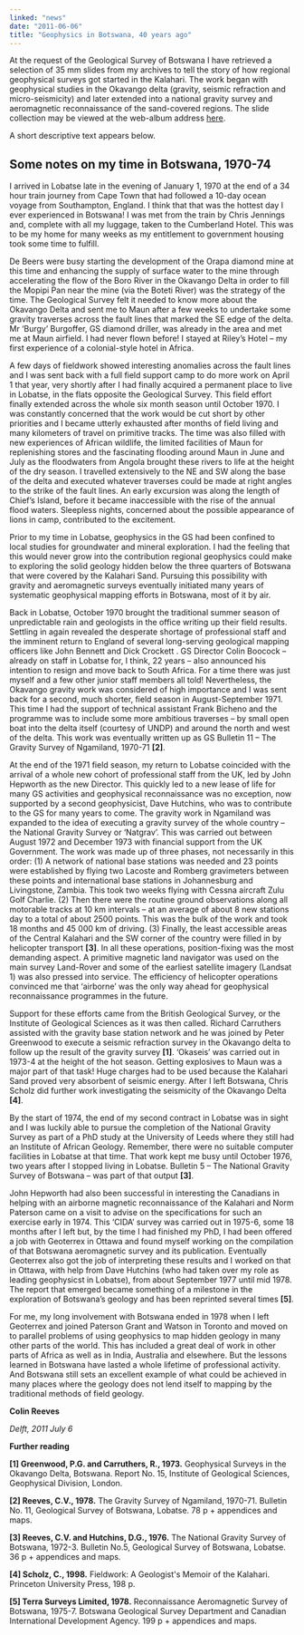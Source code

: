 ```yaml
---
linked: "news"
date: "2011-06-06"
title: "Geophysics in Botswana, 40 years ago"
---
```




At the request of the Geological Survey of Botswana I have retrieved a selection
of 35 mm slides  from my archives to tell the story of how regional geophysical
surveys got started in the Kalahari.  The work began with geophysical studies in
the Okavango delta (gravity, seismic refraction and  micro-seismicity) and later
extended into a national gravity survey and aeromagnetic  reconnaissance of the
sand-covered regions. The slide collection may be viewed at the web-album
address [here](/).

A short descriptive text appears below. 

## Some notes on my time in Botswana, 1970-74 

I arrived in Lobatse late in the evening of January 1, 1970 at the end of a 34
hour train journey  from Cape Town that had followed a 10-day ocean voyage from
Southampton, England. I think  that that was the hottest day I ever experienced
in Botswana! I was met from the train by Chris  Jennings and, complete with all
my luggage, taken to the Cumberland Hotel. This was to be my  home for many
weeks as my entitlement to government housing took some time to fulfill. 

De Beers were busy starting the development of the Orapa diamond mine at this
time and  enhancing the supply of surface water to the mine through accelerating
the flow of the Boro River  in the Okavango Delta in order to fill the Mopipi
Pan near the mine (via the Boteti River) was the  strategy of the time. The
Geological Survey felt it needed to know more about the Okavango Delta  and sent
me to Maun after a few weeks to undertake some gravity traverses across the
fault lines  that marked the SE edge of the delta. Mr ‘Burgy’ Burgoffer, GS
diamond driller, was already in the  area and met me at Maun airfield. I had
never flown before! I stayed at Riley’s Hotel – my first  experience of a
colonial-style hotel in Africa. 

A few days of fieldwork showed interesting anomalies across the fault lines and
I was sent back  with a full field support camp to do more work on April 1 that
year, very shortly after I had finally  acquired a permanent place to live in
Lobatse, in the flats opposite the Geological Survey. This  field effort finally
extended across the whole six month season until October 1970. I was  constantly
concerned that the work would be cut short by other priorities and I became
utterly  exhausted after months of field living and many kilometers of travel on
primitive tracks. The time  was also filled with new experiences of African
wildlife, the limited facilities of Maun for  replenishing stores and the
fascinating flooding around Maun in June and July as the floodwaters  from
Angola brought these rivers to life at the height of the dry season. I travelled
extensively to  the NE and SW along the base of the delta and executed whatever
traverses could be made at  right angles to the strike of the fault lines. An
early excursion was along the length of Chief’s  Island, before it became
inaccessible with the rise of the annual flood waters. Sleepless nights,
concerned about the possible appearance of lions in camp, contributed to the
excitement. 

Prior to my time in Lobatse, geophysics in the GS had been confined to local
studies for  groundwater and mineral exploration. I had the feeling that this
would never grow into the  contribution regional geophysics could make to
exploring the solid geology hidden below the three quarters of Botswana that
were covered by the Kalahari Sand. Pursuing this possibility with gravity  and
aeromagnetic surveys eventually initiated many years of systematic geophysical
mapping  efforts in Botswana, most of it by air. 

Back in Lobatse, October 1970 brought the traditional summer season of
unpredictable rain and  geologists in the office writing up their field results.
Settling in again revealed the desperate  shortage of professional staff and the
imminent return to England of several long-serving  geological mapping officers
like John Bennett and Dick Crockett . GS Director Colin Boocock – already on
staff in Lobatse for, I think, 22 years – also announced his intention to resign
and move  back to South Africa. For a time there was just myself and a few other
junior staff members all  told! Nevertheless, the Okavango gravity work was
considered of high importance and I was sent  back for a second, much shorter,
field season in August-September 1971. This time I had the  support of technical
assistant Frank Bicheno and the programme was to include some more  ambitious
traverses – by small open boat into the delta itself (courtesy of UNDP) and
around the  north and west of the delta. This work was eventually written up as
GS Bulletin 11 – The Gravity  Survey of Ngamiland, 1970-71 __[2]__. 

At the end of the 1971 field season, my return to Lobatse coincided with the
arrival of a whole new  cohort of professional staff from the UK, led by John
Hepworth as the new Director. This quickly led to a new lease of life for many
GS activities and geophysical reconnaissance was no exception,  now supported by
a second geophysicist, Dave Hutchins, who was to contribute to the GS for  many
years to come. The gravity work in Ngamiland was expanded to the idea of
executing a  gravity survey of the whole country – the National Gravity Survey
or ‘Natgrav’. This was carried  out between August 1972 and December 1973 with
financial support from the UK Government.  The work was made up of three phases,
not necessarily in this order: (1) A network of national  base stations was
needed and 23 points were established by flying two Lacoste and Romberg
gravimeters between these points and international base stations in Johannesburg
and  Livingstone, Zambia. This took two weeks flying with Cessna aircraft Zulu
Golf Charlie. (2) Then  there were the routine ground observations along all
motorable tracks at 10 km intervals – at an  average of about 8 new stations day
to a total of about 2500 points. This was the bulk of the work  and took 18
months and 45 000 km of driving. (3) Finally, the least accessible areas of the
Central  Kalahari and the SW corner of the country were filled in by helicopter
transport __[3]__. In all these  operations, position-fixing was the most demanding
aspect. A primitive magnetic land navigator  was used on the main survey
Land-Rover and some of the earliest satellite imagery (Landsat 1) was also
pressed into service. The efficiency of helicopter operations convinced me that
‘airborne’  was the only way ahead for geophysical reconnaissance programmes in
the future. 

Support for these efforts came from the British Geological Survey, or the
Institute of Geological  Sciences as it was then called. Richard Carruthers
assisted with the gravity base station network  and he was joined by Peter
Greenwood to execute a seismic refraction survey in the Okavango  delta to
follow up the result of the gravity survey __[1]__. ‘Okaseis’ was carried out in
1973-4 at the  height of the hot season. Getting explosives to Maun was a major
part of that task! Huge charges  had to be used because the Kalahari Sand proved
very absorbent of seismic energy. After I left  Botswana, Chris Scholz did
further work investigating the seismicity of the Okavango Delta __[4]__. 

By the start of 1974, the end of my second contract in Lobatse was in sight and
I was luckily able  to pursue the completion of the National Gravity Survey as
part of a PhD study at the University of  Leeds where they still had an
Institute of African Geology. Remember, there were no suitable  computer
facilities in Lobatse at that time. That work kept me busy until October 1976,
two years  after I stopped living in Lobatse. Bulletin 5 – The National Gravity
Survey of Botswana – was part  of that output __[3]__. 

John Hepworth had also been successful in interesting the Canadians in helping
with an airborne  magnetic reconnaissance of the Kalahari and Norm Paterson came
on a visit to advise on the  specifications for such an exercise early in 1974.
This ‘CIDA’ survey was carried out in 1975-6,  some 18 months after I left but,
by the time I had finished my PhD, I had been offered a job with  Geoterrex in
Ottawa and found myself working on the compilation of that Botswana aeromagnetic
survey and its publication. Eventually Geoterrex also got the job of
interpreting these results and I  worked on that in Ottawa, with help from Dave
Hutchins (who had taken over my role as leading  geophysicst in Lobatse), from
about September 1977 until mid 1978. The report that emerged  became something
of a milestone in the exploration of Botswana’s geology and has been reprinted
several times __[5]__. 

For me, my long involvement with Botswana ended in 1978 when I left Geoterrex
and joined  Paterson Grant and Watson in Toronto and moved on to parallel
problems of using geophysics to  map hidden geology in many other parts of the
world. This has included a great deal of work in  other parts of Africa as well
as in India, Australia and elsewhere. But the lessons learned in  Botswana have
lasted a whole lifetime of professional activity. And Botswana still sets an
excellent  example of what could be achieved in many places where the geology
does not lend itself to  mapping by the traditional methods of field geology. 

__Colin Reeves__

_Delft, 2011 July 6_

__Further reading__

__[1] Greenwood, P.G. and Carruthers, R., 1973.__ Geophysical Surveys in the
Okavango Delta,  Botswana. Report No. 15, Institute of Geological Sciences,
Geophysical Division, London.

__[2] Reeves, C.V., 1978.__ The Gravity Survey of
Ngamiland, 1970-71. Bulletin No. 11, Geological  Survey of Botswana, Lobatse. 78
p + appendices and maps. 

__[3] Reeves, C.V. and Hutchins, D.G., 1976.__ The National Gravity Survey of
Botswana, 1972-3.  Bulletin No.5, Geological Survey of Botswana, Lobatse. 36 p +
appendices and maps.

__[4] Scholz, C., 1998.__ Fieldwork: A Geologist's Memoir of
the Kalahari. Princeton University Press,  198 p.

__[5] Terra Surveys Limited, 1978.__ Reconnaissance Aeromagnetic Survey of
Botswana, 1975-7.  Botswana Geological Survey Department and Canadian
International Development Agency. 199 p  + appendices and maps.
